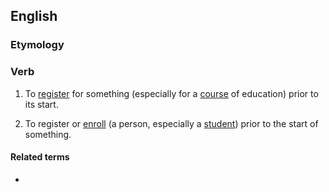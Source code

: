 ==English==

===Etymology===
{{prefix|en|pre|register}}

===Verb===
{{en-verb}}

# {{lb|en|intransitive}} To [[register]] for something (especially for a [[course]] of education) prior to its start.
# {{lb|en|transitive}} To register or [[enroll]] (a person, especially a [[student]]) prior to the start of something.

====Related terms====
* {{l|en|preregistration}}